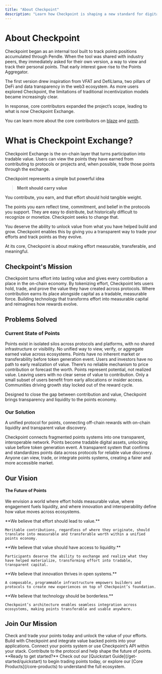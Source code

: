 ```yaml
---
title: "About Checkpoint"
description: "Learn how Checkpoint is shaping a new standard for digital rewards by bridging traditional points systems and decentralized networks."
---
```


# About Checkpoint

Checkpoint began as an internal tool built to track points positions accumulated through Pendle. When the tool was shared with industry peers, they immediately asked for their own version, a way to view and track their personal points. That early interest gave rise to the Points Aggregator.

The first version drew inspiration from VFAT and DefiLlama, two pillars of DeFi and data transparency in the web3 ecosystem. As more users explored Checkpoint, the limitations of traditional incentivization models became increasingly clear.

In response, core contributors expanded the project’s scope, leading to what is now Checkpoint Exchange.

You can learn more about the core contributors on <Icon icon="x-twitter" /> [blaze](https://x.com/0xblaze_) and [synth](https://x.com/0xSynth).

# What is Checkpoint Exchange?
Checkpoint Exchange is the on-chain layer that turns participation into tradable value. Users can view the points they have earned from contributing to protocols or projects and, when possible, trade those points through the exchange.

Checkpoint represents a simple but powerful idea

> **Merit should carry value**

You contribute, you earn, and that effort should hold tangible weight.

The points you earn reflect time, commitment, and belief in the protocols you support. They are easy to distribute, but historically difficult to recognize or monetize. Checkpoint seeks to change that.

You deserve the ability to unlock value from what you have helped build and grow. Checkpoint enables this by giving you a transparent way to trade your efforts and track points as they evolve.

At its core, Checkpoint is about making effort measurable, transferable, and meaningful.

## Checkpoint's Mission

<CardGroup cols={2}>
  <Card title="Value for Merit" icon="person-digging">
    Checkpoint turns effort into lasting value and gives every contribution a place in the on-chain economy.
  </Card>
  <Card title="Proof of Effort" icon="building">
    By tokenizing effort, Checkpoint lets users hold, trade, and prove the value they have created across protocols.
  </Card>
  <Card title="Markets for Merit" icon="store">
    Where contribution earns its place alongside capital as a tradable, measurable force.
  </Card>
  <Card title="Future of Effort" icon="bolt">
    Building technology that transforms effort into measurable capital and reimagines how rewards evolve.
  </Card>
</CardGroup>

## Problems Solved

### Current State of Points

<Steps>
  <Step title="Fragmented Systems">
    Points exist in isolated silos across protocols and platforms, with no shared infrastructure or visibility.
    <Callout icon="puzzle-piece" iconType="solid">No unified way to view, verify, or aggregate earned value across ecosystems.</Callout>
  </Step>
  <Step title="No Liquidity">
    Points have no inherent market or transferability before token generation event.
    <Callout icon="droplet-slash" iconType="solid">Users and investors have no path to early realization of value.</Callout>
  </Step>
  <Step title="Uncertain Value">
    There’s no reliable mechanism to price contribution or forecast the worth.
    <Callout icon="handshake-slash" iconType="solid"> Points represent potential, not realized value. Leaving users with no clear sense of value to contribution.</Callout>
  </Step>
  <Step title="Limited Access">
    Only a small subset of users benefit from early allocations or insider access.
    <Callout icon="lock" iconType="solid">Communities driving growth stay locked out of the reward cycle.</Callout>
  </Step>
</Steps>

Designed to close the gap between contribution and value, Checkpoint brings transparency and liquidity to the points economy.

### Our Solution

A unified protocol for points, connecting off-chain rewards with on-chain liquidity and transparent value discovery.

<CardGroup cols={2}>
  <Card title="Unified Infrastructure" icon="layer-group">
    Checkpoint connects fragmented points systems into one transparent, interoperable network.
  </Card>
  <Card title="On-Chain Liquidity" icon="droplet">
    Points become tradable digital assets, unlocking value before token generation event.
  </Card>
  <Card title="Verified Value" icon="magnifying-glass-dollar">
    A transparent system that confirms and standardizes points data across protocols for reliable value discovery.
  </Card>
  <Card title="Open Access" icon="lock-open">
    Anyone can view, trade, or integrate points systems, creating a fairer and more accessible market.
  </Card>
</CardGroup>

## Our Vision

#### The Future of Points

We envision a world where effort holds measurable value, where engagement fuels liquidity, and where innovation and interoperability define how value moves across ecosystems.

<AccordionGroup>
  <Accordion title="Universal Points Economy" icon="coins">
    **We believe that effort should lead to value.**

    Meritable contributions, regardless of where they originate, should translate into measurable and transferable worth within a unified points economy.
  </Accordion>

  <Accordion title="Liquidity for Engagement" icon="water">
    **We believe that value should have access to liquidity.**

    Participants deserve the ability to exchange and realize what they have helped materialize, transforming effort into tradable, transparent capital.
  </Accordion>

  <Accordion title="Programmable Ecosystem" icon="network-wired">
    **We believe that innovation thrives in open systems.**

    A composable, programmable infrastructure empowers builders and protocols to create new experiences on top of Checkpoint’s foundation.
  </Accordion>

  <Accordion title="Interoperable by Design" icon="cubes">
    **We believe that technology should be borderless.**

    Checkpoint’s architecture enables seamless integration across ecosystems, making points transferable and usable anywhere.
  </Accordion>
</AccordionGroup>

## Join Our Mission

<CardGroup cols={2}>
  <Card
    title="For Users"
    icon="user"
    href="/get-started/quickstart"
  >
    Check and trade your points today and unlock the value of your efforts.
  </Card>
  <Card
    title="For Developers"
    icon="code"
    href="/architecture"
  >
    Build with Checkpoint and integrate value backed points into your applications.
  </Card>
  <Card
    title="For Protocols"
    icon="network-wired"
    href="/core-products/point-api"
  >
    Connect your points system or use Checkpoint’s API within your stack.
  </Card>
  <Card
    title="For Contributors"
    icon="handshake"
    href="https://github.com/0xPortalLabs"
  >
    Contribute to the protocol and help shape the future of points.
  </Card>
</CardGroup>

<Note>
**Ready to get started?** Check out our [Quickstart Guide](/get-started/quickstart) to begin trading points today, or explore our [Core Products](/core-products) to understand the full ecosystem.
</Note>
